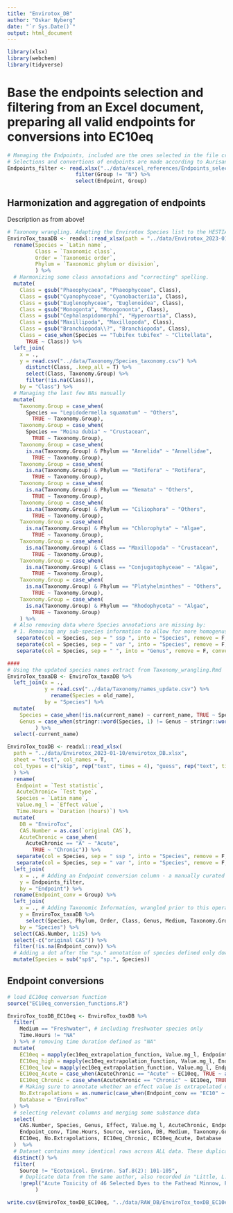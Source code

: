 ```yaml
---
title: "Envirotox_DB"
author: "Oskar Nyberg"
date: "`r Sys.Date()`"
output: html_document
---
```


```r
library(xlsx)
library(webchem)
library(tidyverse)
```


# Base the endpoints selection and filtering from an Excel document, preparing all valid endpoints for conversions into EC10eq
```r
# Managing the Endpoints, included are the ones selected in the file created in the operation above.
# Selections and convertions of endpoints are made according to Aurisano et al., 2019
Endpoints_filter <- read.xlsx("../data/excel_references/Endpoints_selector.xlsx", sheetIndex = 1, header = T) %>% 
                      filter(Group != "N") %>% 
                      select(Endpoint, Group)
```

## Harmonization and aggregation of endpoints 
Description as from above!

```r
# Taxonomy wrangling. Adapting the Envirotox Species list to the HESTIA species list.
EnviroTox_taxaDB <- readxl::read_xlsx(path = "../data/Envirotox_2023-01-10/envirotox_DB.xlsx",sheet = "taxonomy", col_names = T) %>% 
  rename(Species = `Latin name`,
         Class = `Taxonomic class`,
         Order = `Taxonomic order`,
         Phylum = `Taxonomic phylum or division`,
         ) %>%
  # Harmonizing some class annotations and "correcting" spelling.
  mutate(
    Class = gsub("Phaeophycaea", "Phaeophyceae", Class),
    Class = gsub("Cyanophyceae", "Cyanobacteriia", Class),
    Class = gsub("Euglenophyceae", "Euglenoidea", Class),
    Class = gsub("Monogonta", "Monogononta", Class),
    Class = gsub("Cephalaspidomorphi", "Hyperoartia", Class),
    Class = gsub("Maxillipoda", "Maxillopoda", Class),
    Class = gsub("Branchiopoda\\?", "Branchiopoda", Class),
    Class = case_when(Species == "Tubifex tubifex" ~ "Clitellata", 
      TRUE ~ Class)) %>% 
  left_join(
    x = .,
    y = read.csv("../data/Taxonomy/Species_taxonomy.csv") %>% 
      distinct(Class, .keep_all = T) %>% 
      select(Class, Taxonomy.Group) %>% 
      filter(!is.na(Class)),
    by = "Class") %>% 
  # Managing the last few NAs manually
  mutate(
    Taxonomy.Group = case_when(
      Species == "Lepidodermella squamatum" ~ "Others", 
        TRUE ~ Taxonomy.Group),
    Taxonomy.Group = case_when(
      Species == "Moina dubia" ~ "Crustacean", 
        TRUE ~ Taxonomy.Group),
    Taxonomy.Group = case_when(
      is.na(Taxonomy.Group) & Phylum == "Annelida" ~ "Annellidae", 
        TRUE ~ Taxonomy.Group),
    Taxonomy.Group = case_when(
      is.na(Taxonomy.Group) & Phylum == "Rotifera" ~ "Rotifera", 
        TRUE ~ Taxonomy.Group),
    Taxonomy.Group = case_when(
      is.na(Taxonomy.Group) & Phylum == "Nemata" ~ "Others", 
        TRUE ~ Taxonomy.Group),
    Taxonomy.Group = case_when(
      is.na(Taxonomy.Group) & Phylum == "Ciliophora" ~ "Others", 
        TRUE ~ Taxonomy.Group),
    Taxonomy.Group = case_when(
      is.na(Taxonomy.Group) & Phylum == "Chlorophyta" ~ "Algae", 
        TRUE ~ Taxonomy.Group),
    Taxonomy.Group = case_when(
      is.na(Taxonomy.Group) & Class == "Maxillopoda" ~ "Crustacean", 
        TRUE ~ Taxonomy.Group),
    Taxonomy.Group = case_when(
      is.na(Taxonomy.Group) & Class == "Conjugatophyceae" ~ "Algae", 
        TRUE ~ Taxonomy.Group),
    Taxonomy.Group = case_when(
      is.na(Taxonomy.Group) & Phylum == "Platyhelminthes" ~ "Others", 
        TRUE ~ Taxonomy.Group),
    Taxonomy.Group = case_when(
      is.na(Taxonomy.Group) & Phylum == "Rhodophycota" ~ "Algae", 
        TRUE ~ Taxonomy.Group)
    ) %>% 
  # Also removing data where Species annotations are missing by:
  # 1. Removing any sub-species information to allow for more homogenus species averaging
   separate(col = Species, sep = " ssp ", into = "Species", remove = F, convert = T) %>%
   separate(col = Species, sep = " var ", into = "Species", remove = F, convert = T) %>%
   separate(col = Species, sep = " ", into = "Genus", remove = F, convert = T)

#### 
# Using the updated species names extract from Taxonomy_wrangling.Rmd
EnviroTox_taxaDB <- EnviroTox_taxaDB %>% 
  left_join(x = ., 
            y = read.csv("../data/Taxonomy/names_update.csv") %>% 
              rename(Species = old_name),
            by = "Species") %>% 
  mutate(
    Species = case_when(!is.na(current_name) ~ current_name, TRUE ~ Species),
    Genus = case_when(stringr::word(Species, 1) != Genus ~ stringr::word(Species, 1), TRUE ~ Genus)
         ) %>% 
  select(-current_name)

EnviroTox_toxDB <- readxl::read_xlsx(
  path = "../data/Envirotox_2023-01-10/envirotox_DB.xlsx", 
  sheet = "test", col_names = T, 
  col_types = c("skip", rep("text", times = 4), "guess", rep("text", times = 4), "guess", "guess", "logical", rep("text", times = 3), "numeric")
  ) %>% 
  rename(
   Endpoint = `Test statistic`,
   AcuteChronic= `Test type`,
   Species = `Latin name`,
   Value.mg_l = `Effect value`,
   Time.Hours = `Duration (hours)`) %>% 
  mutate(
    DB = "EnviroTox",
    CAS.Number = as.cas(`original CAS`),
    AcuteChronic = case_when(
      AcuteChronic == "A" ~ "Acute",
        TRUE ~ "Chronic")) %>% 
   separate(col = Species, sep = " ssp ", into = "Species", remove = F, convert = T) %>%
   separate(col = Species, sep = " var ", into = "Species", remove = F, convert = T) %>%
  left_join(
    x = ., # Adding an Endpoint conversion column - a manually curated .xlsx file with annotations for endpoints conversion IDs
    y = Endpoints_filter, 
    by = "Endpoint") %>% 
  rename(Endpoint_conv = Group) %>% 
  left_join(
    x = ., # Adding Taxonomic Information, wrangled prior to this operation.
    y = EnviroTox_taxaDB %>% 
      select(Species, Phylum, Order, Class, Genus, Medium, Taxonomy.Group),
    by = "Species") %>%
  select(CAS.Number, 1:25) %>% 
  select(-c("original CAS")) %>% 
  filter(!is.na(Endpoint_conv)) %>% 
  # Adding a dot after the "sp." annotation of species defined only down to genus.
  mutate(Species = sub("sp$", "sp.", Species))
```


## Endpoint conversions
```r
# load EC10eq converson function
source("EC10eq_conversion_functions.R")

EnviroTox_toxDB_EC10eq <- EnviroTox_toxDB %>% 
  filter(
    Medium == "Freshwater", # including freshwater species only
    Time.Hours != "NA"
  ) %>% # removing time duration defined as "NA"
  mutate(
    EC10eq = mapply(ec10eq_extrapolation_function, Value.mg_l, Endpoint, AcuteChronic, Taxonomy.Group, "extpl"),
    EC10eq_high = mapply(ec10eq_extrapolation_function, Value.mg_l, Endpoint, AcuteChronic, Taxonomy.Group, "high_CI"),
    EC10eq_low = mapply(ec10eq_extrapolation_function, Value.mg_l, Endpoint, AcuteChronic, Taxonomy.Group, "low_CI"),
    EC10eq_Acute = case_when(AcuteChronic == "Acute" ~ EC10eq, TRUE ~ as.numeric(NA)),
    EC10eq_Chronic = case_when(AcuteChronic == "Chronic" ~ EC10eq, TRUE ~ as.numeric(NA)),
    # Making sure to annotate whether an effect value is extrapolated or not for downstream applications.
    No.Extrapolations = as.numeric(case_when(Endpoint_conv == "EC10" ~ 0, TRUE ~ 1)), 
    Database = "EnviroTox"
  ) %>%  
  # selecting relevant columns and merging some substance data
  select(
    CAS.Number, Species, Genus, Effect, Value.mg_l, AcuteChronic, Endpoint, 
    Endpoint_conv, Time.Hours, Source, version, DB, Medium, Taxonomy.Group, 
    EC10eq, No.Extrapolations, EC10eq_Chronic, EC10eq_Acute, Database
  )  %>% 
  # Dataset contains many identical rows across ALL data. These duplicate records are removed:
  distinct() %>% 
  filter(
    Source != "Ecotoxicol. Environ. Saf.8(2): 101-105", 
    # Duplicate data from the same author, also recorded in "Little, L.W., J.C. Lamb III, M.A. Chillingworth, and W.B. Durkin, Acute Toxicity of Selected Commercial Dyes to the Fathead Minnow and Evaluation of Biological Treatment for Reduction of Toxicity"
    !grepl("Acute Toxicity of 46 Selected Dyes to the Fathead Minnow, Pimephales promelas, Dyes and the Environment - Reports on Selected Dyes and Their Effects", Source)
         )

write.csv(EnviroTox_toxDB_EC10eq, "../data/RAW_DB/EnviroTox_toxDB_EC10eq.csv", row.names = F)

```


